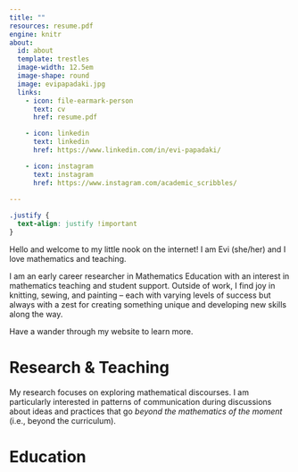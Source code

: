 ```yaml
---
title: ""
resources: resume.pdf
engine: knitr
about:
  id: about
  template: trestles
  image-width: 12.5em
  image-shape: round
  image: evipapadaki.jpg
  links:
    - icon: file-earmark-person
      text: cv
      href: resume.pdf

    - icon: linkedin
      text: linkedin
      href: https://www.linkedin.com/in/evi-papadaki/

    - icon: instagram
      text: instagram
      href: https://www.instagram.com/academic_scribbles/
    
---
```


```css
.justify {
  text-align: justify !important
}
```

::: {#about}
Hello and welcome to my little nook on the internet! I am Evi (she/her) and I love mathematics and teaching.

I am an early career researcher in Mathematics Education with an interest in mathematics teaching and student support. Outside of work, I find joy in knitting, sewing, and painting – each with varying levels of success but always with a zest for creating something unique and developing new skills along the way.

Have a wander through my website to learn more.
:::

# Research & Teaching

My research focuses on exploring mathematical discourses. I am particularly interested in patterns of communication during discussions about ideas and practices that go *beyond the mathematics of the moment* (i.e., beyond the curriculum).

# Education


